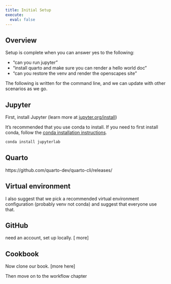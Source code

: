 ```yaml
---
title: Initial Setup
execute:
  eval: false
---
```


## Overview

Setup is complete when you can answer yes to the following:

- "can you run jupyter" 
- "install quarto and make sure you can render a  hello world doc" 
- "can you restore the venv and render the openscapes site"

The following is written for the command line, and we can update with other scenarios as we go. 


## Jupyter

First, install Jupyter (learn more at [jupyter.org/install](https://jupyter.org/install))

It's recommended that you use conda to install. If you need to first install conda, follow the [conda installation instructions](https://docs.conda.io/projects/conda/en/latest/user-guide/install/download.html). 

```bash
conda install jupyterlab
```



## Quarto

https://github.com/quarto-dev/quarto-cli/releases/


## Virtual environment

I also suggest that we pick a recommended virtual environment configuration (probably venv not conda) and suggest that everyone use that. 

## GitHub

need an account, set up locally. [ more] 

## Cookbook

Now clone our book. [more here] 

Then move on to the workflow chapter





